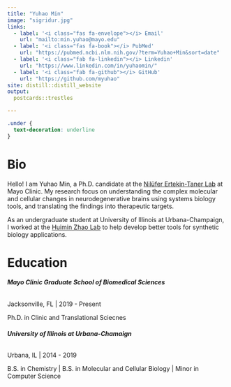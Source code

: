 ```yaml
---
title: "Yuhao Min"
image: "sigridur.jpg"
links:
  - label: '<i class="fas fa-envelope"></i> Email'
    url: "mailto:min.yuhao@mayo.edu"
  - label: '<i class="fas fa-book"></i> PubMed' 
    url: "https://pubmed.ncbi.nlm.nih.gov/?term=Yuhao+Min&sort=date"
  - label: '<i class="fab fa-linkedin"></i> Linkedin'
    url: "https://www.linkedin.com/in/yuhaomin/"
  - label: '<i class="fab fa-github"></i> GitHub'
    url: "https://github.com/myuhao"
site: distill::distill_website
output:
  postcards::trestles

---
```


```css
.under {
  text-decoration: underline
}

```


# Bio

Hello! I am Yuhao Min, a Ph.D. candidate at the [Nilüfer Ertekin-Taner Lab](https://www.mayo.edu/research/labs/genetics-of-alzheimers-disease-and-endophenotypes/overview) at Mayo Clinic. My research focus on understanding the complex molecular and cellular changes in neurodegenerative brains using systems biology tools, and translating the findings into therapeutic targets.

As an undergraduate student at University of Illinois at Urbana-Champaign, I worked at the [Huimin Zhao Lab](http://faculty.scs.illinois.edu/~zhaogrp/) to help develop better tools for synthetic biology applications.


# Education

###### <span class="under">**Mayo Clinic Graduate School of Biomedical Sciences**</span>

Jacksonville, FL | 2019 - Present

Ph.D. in Clinic and Translational Sciecnes


###### <span class="under">**University of Illinois at Urbana-Chamaign**</span>

Urbana, IL | 2014 - 2019

B.S. in Chemistry | B.S. in Molecular and Cellular Biology | Minor in Computer Science

<!-- # Experience -->

<!-- ###### <span class="under">**Graduate Research Assistant**<span> -->

<!-- [Nilüfer Ertekin-Taner Lab](https://www.mayo.edu/research/labs/genetics-of-alzheimers-disease-and-endophenotypes/overview) | 2020 - Present -->

<!-- ###### <span class="under">**Undergraduate Research Assistant**<span> -->

<!-- [Huimin Zhao Lab](http://faculty.scs.illinois.edu/~zhaogrp/) | 2015 - 2018 -->